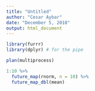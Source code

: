 ```yaml
---
title: "Untitled"
author: "Cesar Aybar"
date: "December 5, 2018"
output: html_document
---
```

```r
library(furrr)
library(dplyr) # for the pipe

```


```r
plan(multiprocess)

1:10 %>%
  future_map(rnorm, n = 10) %>%
  future_map_dbl(mean)
```
